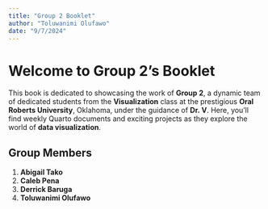 ```yaml
---
title: "Group 2 Booklet"
author: "Toluwanimi Olufawo"
date: "9/7/2024"
---
```


# Welcome to Group 2's Booklet

This book is dedicated to showcasing the work of **Group 2**, a dynamic team of dedicated students from the **Visualization** class at the prestigious **Oral Roberts University**, Oklahoma, under the guidance of **Dr. V**. Here, you'll find weekly Quarto documents and exciting projects as they explore the world of **data visualization**.

## Group Members

1.  **Abigail Tako**
2.  **Caleb Pena**
3.  **Derrick Baruga**
4.  **Toluwanimi Olufawo**
